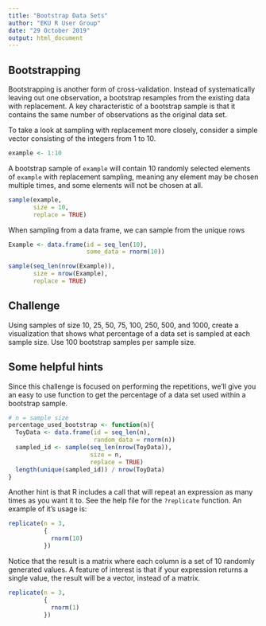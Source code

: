 ```yaml
---
title: "Bootstrap Data Sets"
author: "EKU R User Group"
date: "29 October 2019"
output: html_document
---
```


## Bootstrapping

Bootstrapping is another form of cross-validation. Instead of systematically leaving out one observation, a bootstrap resamples from the existing data with replacement. A key characteristic of a bootstrap sample is that it contains the same number of observations as the original data set.

To take a look at sampling with replacement more closely, consider a simple vector consisting of the integers from 1 to 10.

```r
example <- 1:10
```

A bootstrap sample of `example` will contain 10 randomly selected elements of `example` with replacement sampling, meaning any element may be chosen multiple times, and some elements will not be chosen at all.

```r
sample(example, 
       size = 10, 
       replace = TRUE)
```

When sampling from a data frame, we can sample from the unique rows

```r
Example <- data.frame(id = seq_len(10), 
                      some_data = rnorm(10))

sample(seq_len(nrow(Example)), 
       size = nrow(Example),
       replace = TRUE)
```

## Challenge

Using samples of size 10, 25, 50, 75, 100, 250, 500, and 1000, create a visualization that shows what percentage of a data set is sampled at each sample size.  Use 100 bootstrap samples per sample size.

## Some helpful hints

Since this challenge is focused on performing the repetitions, we'll give you an easy to use function to get the percentage of a data set used within a bootstrap sample.

```r
# n = sample size
percentage_used_bootstrap <- function(n){
  ToyData <- data.frame(id = seq_len(n), 
                        random_data = rnorm(n))
  sampled_id <- sample(seq_len(nrow(ToyData)), 
                       size = n, 
                       replace = TRUE)
  length(unique(sampled_id)) / nrow(ToyData)
}
```

Another hint is that R includes a call that will repeat an expression as many times as you want it to.  See the help file for the `?replicate` function. An example of it's usage is:

```r
replicate(n = 3, 
          {
            rnorm(10)
          })
```

Notice that the result is a matrix where each column is a set of 10 randomly generated values. A feature of interest is that if your expression returns a single value, the result will be a vector, instead of a matrix.

```r
replicate(n = 3, 
          {
            rnorm(1)
          })
```


